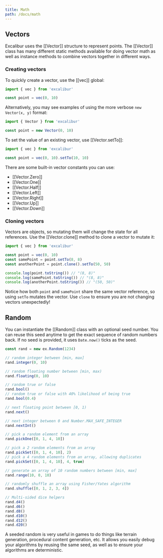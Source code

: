 ```yaml
---
title: Math
path: /docs/math
---
```


## Vectors

Excalibur uses the [[Vector]] structure to represent points. The [[Vector]] class has many different static methods available for doing vector math as well as instance methods to combine vectors together in different ways.

### Creating vectors

To quickly create a vector, use the [[vec]] global:

```ts
import { vec } from 'excalibur'

const point = vec(0, 10)
```

Alternatively, you may see examples of using the more verbose `new Vector(x, y)` format:

```ts
import { Vector } from 'excalibur'

const point = new Vector(0, 10)
```

To set the value of an existing vector, use [[Vector.setTo]]:

```ts
import { vec } from 'excalibur'

const point = vec(0, 10).setTo(10, 10)
```

There are some built-in vector constants you can use:

- [[Vector.Zero]]
- [[Vector.One]]
- [[Vector.Half]]
- [[Vector.Left]]
- [[Vector.Right]]
- [[Vector.Up]]
- [[Vector.Down]]

### Cloning vectors

Vectors are objects, so mutating them will change the state for all references. Use the [[Vector.clone]] method to clone a vector to mutate it:

```ts
import { vec } from 'excalibur'

const point = vec(0, 10)
const samePoint = point.setTo(8, 8)
const anotherPoint = point.clone().setTo(50, 50)

console.log(point.toString()) // "(8, 8)"
console.log(samePoint.toString()) // "(8, 8)"
console.log(anotherPoint.toString()) // "(50, 50)"
```

Notice how both `point` and `samePoint` share the same vector reference, so using `setTo` mutates the vector. Use `clone` to ensure you are not changing vectors unexpectedly!

## Random

You can instantiate the [[Random]] class with an optional seed number. You can
reuse this seed anytime to get the exact sequence of random numbers back. If no
seed is provided, it uses `Date.now()` ticks as the seed.

```ts
const rand = new ex.Random(1234)

// random integer between [min, max]
rand.integer(0, 10)

// random floating number between [min, max)
rand.floating(0, 10)

// random true or false
rand.bool()
// random true or false with 40% likelihood of being true
rand.bool(0.4)

// next floating point between [0, 1)
rand.next()

// next integer between 0 and Number.MAX_SAFE_INTEGER
rand.nextInt()

// pick a random element from an array
rand.pickOne([0, 1, 4, 10])

// pick a 2 random elements from an array
rand.pickSet([0, 1, 4, 10], 2)
// pick a 4 random elements from an array, allowing duplicates
rand.pickSet([0, 1, 4, 10], 4, true)

// generate an array of 10 random numbers between [min, max]
rand.range(10, 0, 10)

// randomly shuffle an array using Fisher/Yates algorithm
rand.shuffle([0, 1, 2, 3, 4])

// Multi-sided dice helpers
rand.d4()
rand.d6()
rand.d8()
rand.d10()
rand.d12()
rand.d20()
```

A seeded random is very useful in games to do things like terrain generation, procedural
content generation, etc. It allows you easily debug your algorithms by reusing
the same seed, as well as to ensure your algorithms are deterministic.
